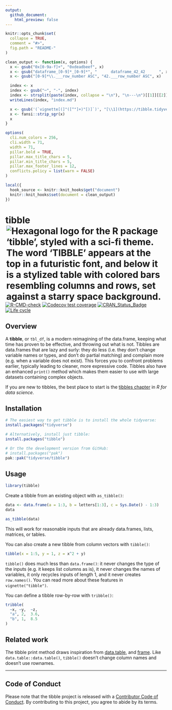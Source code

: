 ```yaml
---
output:
  github_document:
    html_preview: false
---
```


<!-- README.md is generated from README.Rmd. Please edit that file -->

```r
knitr::opts_chunk$set(
  collapse = TRUE,
  comment = "#>",
  fig.path = "README-"
)

clean_output <- function(x, options) {
  x <- gsub("0x[0-9a-f]+", "0xdeadbeef", x)
  x <- gsub("dataframe_[0-9]*_[0-9]*", "      dataframe_42_42      ", x)
  x <- gsub("[0-9]*\\.___row_number ASC", "42.___row_number ASC", x)

  index <- x
  index <- gsub("─", "-", index)
  index <- strsplit(paste(index, collapse = "\n"), "\n---\n")[[1]][[2]]
  writeLines(index, "index.md")

  x <- gsub('(`vignette[(]"([^"]+)"[)]`)', "[\\1](https://tibble.tidyverse.org/articles/\\2.html)", x)
  x <- fansi::strip_sgr(x)
  x
}

options(
  cli.num_colors = 256,
  cli.width = 71,
  width = 71,
  pillar.bold = TRUE,
  pillar.max_title_chars = 5,
  pillar.min_title_chars = 5,
  pillar.max_footer_lines = 12,
  conflicts.policy = list(warn = FALSE)
)

local({
  hook_source <- knitr::knit_hooks$get("document")
  knitr::knit_hooks$set(document = clean_output)
})
```

# tibble <img src="man/figures/logo.png" align="right" alt="Hexagonal logo for the R package ‘tibble’, styled with a sci-fi theme. The word ‘TIBBLE’ appears at the top in a futuristic font, and below it is a stylized table with colored bars resembling columns and rows, set against a starry space background." />

<!-- badges: start -->
[![R-CMD-check](https://github.com/tidyverse/tibble/workflows/rcc/badge.svg)](https://github.com/tidyverse/tibble/actions)
[![Codecov test coverage](https://codecov.io/gh/tidyverse/tibble/branch/main/graph/badge.svg)](https://app.codecov.io/gh/tidyverse/tibble?branch=main)
[![CRAN_Status_Badge](https://www.r-pkg.org/badges/version/tibble)](https://cran.r-project.org/package=tibble)
[![Life cycle](https://img.shields.io/badge/lifecycle-stable-brightgreen.svg)](https://lifecycle.r-lib.org/articles/stages.html)
<!-- badges: end -->

## Overview

A __tibble__, or `tbl_df`, is a modern reimagining of the data.frame, keeping what time has proven to be effective, and throwing out what is not. Tibbles are data.frames that are lazy and surly: they do less (i.e. they don't change variable names or types, and don't do partial matching) and complain more (e.g. when a variable does not exist). This forces you to confront problems earlier, typically leading to cleaner, more expressive code. Tibbles also have an enhanced `print()` method which makes them easier to use with large datasets containing complex objects.

If you are new to tibbles, the best place to start is the [tibbles chapter](https://r4ds.had.co.nz/tibbles.html) in *R for data science*.

## Installation

```r
# The easiest way to get tibble is to install the whole tidyverse:
install.packages("tidyverse")

# Alternatively, install just tibble:
install.packages("tibble")

# Or the the development version from GitHub:
# install.packages("pak")
pak::pak("tidyverse/tibble")
```

## Usage

```r
library(tibble)
```

Create a tibble from an existing object with `as_tibble()`:

```r
data <- data.frame(a = 1:3, b = letters[1:3], c = Sys.Date() - 1:3)
data

as_tibble(data)
```

This will work for reasonable inputs that are already data.frames, lists, matrices, or tables.

You can also create a new tibble from column vectors with `tibble()`:

```r
tibble(x = 1:5, y = 1, z = x^2 + y)
```

`tibble()` does much less than `data.frame()`: it never changes the type of the inputs (e.g. it keeps list columns as is), it never changes the names of variables, it only recycles inputs of length 1, and it never creates `row.names()`. You can read more about these features in `vignette("tibble")`.

You can define a tibble row-by-row with `tribble()`:

```r
tribble(
  ~x, ~y,  ~z,
  "a", 2,  3.6,
  "b", 1,  8.5
)
```

## Related work

The tibble print method draws inspiration from [data.table](https://rdatatable.gitlab.io/data.table), and [frame](https://github.com/patperry/r-frame). Like `data.table::data.table()`, `tibble()` doesn't change column names and doesn't use rownames.

---
## Code of Conduct

Please note that the tibble project is released with a [Contributor Code of Conduct](https://tibble.tidyverse.org/CODE_OF_CONDUCT.html). By contributing to this project, you agree to abide by its terms.
